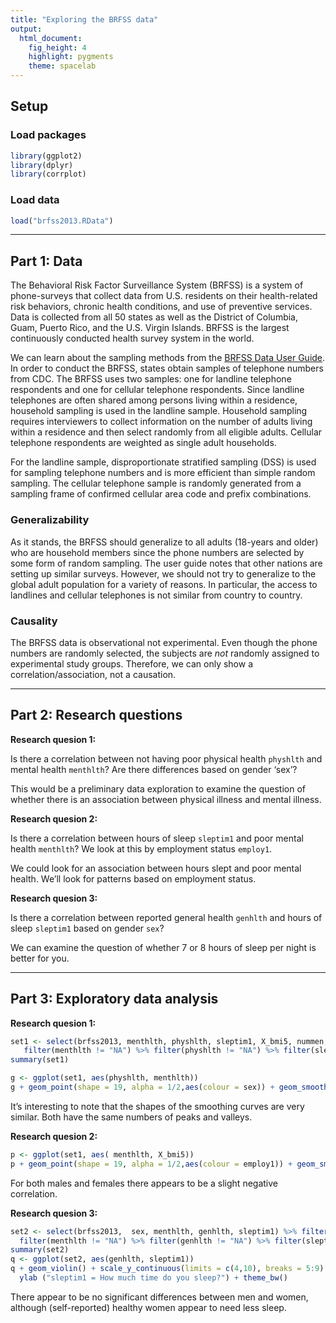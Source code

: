 ---
title: "Exploring the BRFSS data"
output: 
  html_document: 
    fig_height: 4
    highlight: pygments
    theme: spacelab
---

## Setup

### Load packages

```{r load-packages, message = FALSE}
library(ggplot2)
library(dplyr)
library(corrplot)
```

### Load data

```{r load-data}
load("brfss2013.RData")
```



* * *

## Part 1: Data

The Behavioral Risk Factor Surveillance System (BRFSS) is a system of phone-surveys that collect data from U.S. residents on their health-related risk behaviors, chronic health conditions, and use of preventive services. Data is collected from all 50 states as well as the District of Columbia, Guam, Puerto Rico, and the U.S. Virgin Islands. BRFSS is the largest continuously conducted health survey system in the world.

We can learn about the sampling methods from the [BRFSS Data User Guide](http://www.cdc.gov/brfss/data_documentation/pdf/userguidejune2013.pdf). In order
to conduct the BRFSS, states obtain samples of telephone numbers from CDC. The BRFSS uses
two samples: one for landline telephone respondents and one for cellular telephone respondents. Since landline telephones are often shared among persons living within a residence, household sampling is used in the landline sample. Household sampling requires interviewers to collect information on the number of adults living within a residence and then select randomly from all eligible adults. Cellular telephone respondents are weighted as single adult households. 

For the landline sample, disproportionate stratified sampling (DSS) is used for sampling telephone numbers and is more efficient than simple random sampling. The cellular telephone sample is randomly generated from a sampling frame of confirmed
cellular area code and prefix combinations.

### Generalizability

As it stands, the BRFSS should generalize to all adults (18-years and older) who are household members since the phone numbers are selected by some form of random sampling. The user guide notes that other nations are setting up similar surveys. However, we should not try to generalize to the global adult population for a variety of reasons. In particular, the access to landlines and cellular telephones is not similar from country to country.

### Causality

The BRFSS data is observational not experimental. Even though the phone numbers are randomly selected, the subjects are *not* randomly assigned to experimental study groups. Therefore, we can only show a correlation/association, not a causation.




* * *

## Part 2: Research questions

**Research quesion 1:**

Is there a correlation between not having poor physical health `physhlth` and mental health `menthlth`? Are there differences based on gender 'sex'?

This would be a preliminary data exploration to examine the question of whether there is an association between physical illness and mental illness.

**Research quesion 2:**

Is there a correlation between hours of sleep `sleptim1` and poor mental health `menthlth`?
We look at this by employment status `employ1`.

We could look for an association between hours slept and poor mental health. We'll look for patterns based on employment status.

**Research quesion 3:**

Is there a correlation between reported general health `genhlth` and hours of sleep `sleptim1` based on gender `sex`?


We can examine the question of whether 7 or 8 hours of sleep per night is better for you.

* * *

## Part 3: Exploratory data analysis



**Research quesion 1:**

```{r}
set1 <- select(brfss2013, menthlth, physhlth, sleptim1, X_bmi5, nummen, numwomen, employ1, sex) %>%
   filter(menthlth != "NA") %>% filter(physhlth != "NA") %>% filter(sleptim1 != "NA") %>% filter(X_bmi5 != "NA") %>% filter(nummen != "NA") %>% filter(numwomen != "NA") %>% filter(employ1 != "NA") %>% filter(sex != "NA")
summary(set1)

g <- ggplot(set1, aes(physhlth, menthlth))
g + geom_point(shape = 19, alpha = 1/2,aes(colour = sex)) + geom_smooth(color = "green") + facet_grid(.~sex) + theme_bw()
```

It's interesting to note that the shapes of the smoothing curves are very similar. Both have the same numbers of peaks and valleys. 


**Research quesion 2:**

```{r}
p <- ggplot(set1, aes( menthlth, X_bmi5))
p + geom_point(shape = 19, alpha = 1/2,aes(colour = employ1)) + geom_smooth(color = "green")  + facet_grid(.~sex) + theme_bw()
```

For both males and females there appears to be a slight negative correlation.

**Research quesion 3:**

```{r}
set2 <- select(brfss2013,  sex, menthlth, genhlth, sleptim1) %>% filter(sex != "NA") %>% 
  filter(menthlth != "NA") %>% filter(genhlth != "NA") %>% filter(sleptim1 <= 12)
summary(set2)
q <- ggplot(set2, aes(genhlth, sleptim1))
q + geom_violin() + scale_y_continuous(limits = c(4,10), breaks = 5:9) + facet_grid(. ~ sex) + xlab("genhlth = Self reported general health") + 
  ylab ("sleptim1 = How much time do you sleep?") + theme_bw()
```

There appear to be no significant differences between men and women, although (self-reported) healthy women appear to need less sleep.